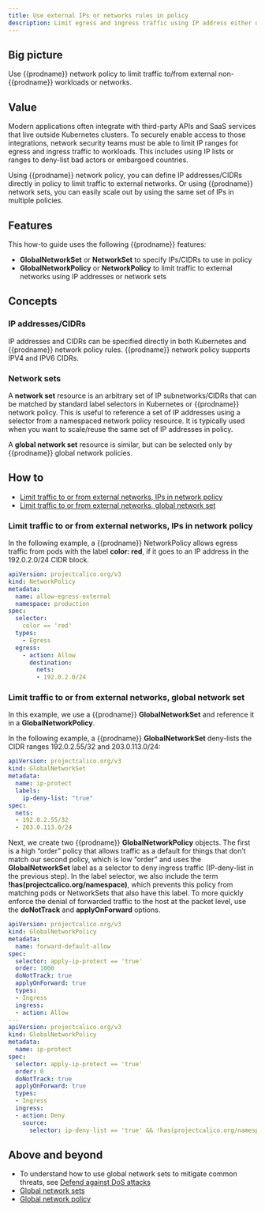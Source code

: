 ```yaml
---
title: Use external IPs or networks rules in policy
description: Limit egress and ingress traffic using IP address either directly within Calico network policy or managed as Calico network sets.
---
```


## Big picture

Use {{prodname}} network policy to limit traffic to/from external non-{{prodname}} workloads or networks.

## Value

Modern applications often integrate with third-party APIs and SaaS services that live outside Kubernetes clusters. To securely enable access to those integrations, network security teams must be able to limit IP ranges for egress and ingress traffic to workloads. This includes using IP lists or ranges to deny-list bad actors or embargoed countries.

Using {{prodname}} network policy, you can define IP addresses/CIDRs directly in policy to limit traffic to external networks. Or using {{prodname}} network sets, you can easily scale out by using the same set of IPs in multiple policies. 

## Features

This how-to guide uses the following {{prodname}} features:

- **GlobalNetworkSet** or **NetworkSet** to specify IPs/CIDRs to use in policy
- **GlobalNetworkPolicy** or **NetworkPolicy** to limit traffic to external networks using IP addresses or network sets

## Concepts

### IP addresses/CIDRs

IP addresses and CIDRs can be specified directly in both Kubernetes and {{prodname}} network policy rules. {{prodname}} network policy supports IPV4 and IPV6 CIDRs. 

### Network sets

A **network set** resource is an arbitrary set of IP subnetworks/CIDRs that can be matched by standard label selectors in Kubernetes or {{prodname}} network policy. This is useful to reference a set of IP addresses using a selector from a namespaced network policy resource. It is typically used when you want to scale/reuse the same set of IP addresses in policy. 

A **global network set** resource is similar, but can be selected only by {{prodname}} global network policies.

## How to

- [Limit traffic to or from external networks, IPs in network policy](#limit-traffic-to-or-from-external-networks-ips-in-network-policy)
- [Limit traffic to or from external networks, global network set](#limit-traffic-to-or-from-external-networks-global-network-set)

### Limit traffic to or from external networks, IPs in network policy

In the following example, a {{prodname}} NetworkPolicy allows egress traffic from pods with the label **color: red**, if it goes to an IP address in the 192.0.2.0/24 CIDR block.

```yaml
apiVersion: projectcalico.org/v3
kind: NetworkPolicy
metadata:
  name: allow-egress-external
  namespace: production
spec:
  selector:
    color == 'red'
  types:
    - Egress
  egress:    
    - action: Allow
      destination:
        nets:
        - 192.0.2.0/24
```

### Limit traffic to or from external networks, global network set 

In this example, we use a {{prodname}} **GlobalNetworkSet** and reference it in a **GlobalNetworkPolicy**.

In the following example, a {{prodname}} **GlobalNetworkSet** deny-lists the CIDR ranges 192.0.2.55/32 and 203.0.113.0/24:

```yaml
apiVersion: projectcalico.org/v3
kind: GlobalNetworkSet
metadata:
  name: ip-protect
  labels:
    ip-deny-list: "true"
spec:
  nets:
  - 192.0.2.55/32
  - 203.0.113.0/24
```

Next, we create two {{prodname}} **GlobalNetworkPolicy** objects. The first is a high “order” policy that allows traffic as a default for things that don’t match our second policy, which is low “order” and uses the **GlobalNetworkSet** label as a selector to deny ingress traffic (IP-deny-list in the previous step). In the label selector, we also include the term **!has(projectcalico.org/namespace)**, which prevents this policy from matching pods or NetworkSets that also have this label. To more quickly enforce the denial of forwarded traffic to the host at the packet level, use the **doNotTrack** and **applyOnForward** options.

```yaml
apiVersion: projectcalico.org/v3
kind: GlobalNetworkPolicy
metadata:
  name: forward-default-allow
spec:
  selector: apply-ip-protect == 'true'
  order: 1000
  doNotTrack: true
  applyOnForward: true
  types:
  - Ingress
  ingress:
  - action: Allow
---
apiVersion: projectcalico.org/v3
kind: GlobalNetworkPolicy
metadata:
  name: ip-protect
spec:
  selector: apply-ip-protect == 'true'
  order: 0
  doNotTrack: true
  applyOnForward: true
  types:
  - Ingress
  ingress:
  - action: Deny
    source:
      selector: ip-deny-list == 'true' && !has(projectcalico.org/namespace)
```

## Above and beyond

-  To understand how to use global network sets to mitigate common threats, see [Defend against DoS attacks](/security/defend-dos-attack)
- [Global network sets](../../../reference/resources/globalnetworkset.mdx)
- [Global network policy](../../../reference/resources/globalnetworkpolicy.mdx)
